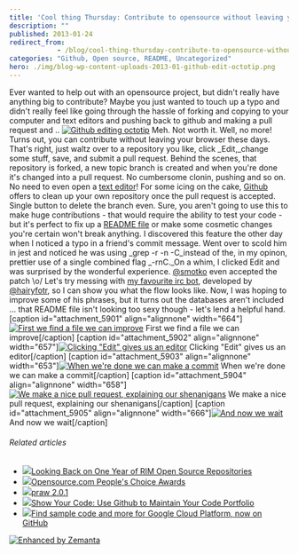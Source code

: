 ```yaml
---
title: 'Cool thing Thursday: Contribute to opensource without leaving your browser'
description: ""
published: 2013-01-24
redirect_from: 
            - /blog/cool-thing-thursday-contribute-to-opensource-without-leaving-your-browser/swizec/5900
categories: "Github, Open source, README, Uncategorized"
hero: ./img/blog-wp-content-uploads-2013-01-github-edit-octotip.png
---
```

Ever wanted to help out with an opensource project, but didn&#x27;t really have anything big to contribute? Maybe you just wanted to touch up a typo and didn&#x27;t really feel like going through the hassle of forking and copying to your computer and text editors and pushing back to github and making a pull request and .. [![Github editing octotip](http://swizec.com/blog/wp-content/uploads/2013/01/github-edit-octotip.png "Github editing octotip")](./img/blog-wp-content-uploads-2013-01-github-edit-octotip.png) Meh. Not worth it. Well, no more! Turns out, you can contribute without leaving your browser these days. That&#x27;s right, just waltz over to a repository you like, click _Edit,_change some stuff, save, and submit a pull request. Behind the scenes, that repository is forked, a new topic branch is created and when you&#x27;re done it&#x27;s changed into a pull request. No cumbersome clonin, pushing and so on. No need to even open a [text editor](http://en.wikipedia.org/wiki/Text_editor "Text editor")! For some icing on the cake, [Github](http://github.com "GitHub") offers to clean up your own repository once the pull request is accepted. Single button to delete the branch even. Sure, you aren&#x27;t going to use this to make huge contributions - that would require the ability to test your code - but it&#x27;s perfect to fix up a [README file](http://en.wikipedia.org/wiki/README "README") or make some cosmetic changes you&#x27;re certain won&#x27;t break anything. I discovered this feature the other day when I noticed a typo in a friend&#x27;s commit message. Went over to scold him in jest and noticed he was using _grep -r -n -C_instead of the, in my opinon, prettier use of a single combined flag _-rnC._On a whim, I clicked Edit and was surprised by the wonderful experience. [@smotko](https://twitter.com/smotko) even accepted the patch \\o/ Let&#x27;s try messing with [my favourite irc bot](https://github.com/HairyFotr/haibot), developed by [@hairyfotr](https://twitter.com/hairyfotr), so I can show you what the flow looks like. Now, I was hoping to improve some of his phrases, but it turns out the databases aren&#x27;t included ... that README file isn&#x27;t looking too sexy though - let&#x27;s lend a helpful hand. \[caption id=&quot;attachment_5901&quot; align=&quot;alignnone&quot; width=&quot;664&quot;][![First we find a file we can improve](http://swizec.com/blog/wp-content/uploads/2013/01/github-editing-step1.png "First we find a file we can improve")](./img/blog-wp-content-uploads-2013-01-github-editing-step1.png) First we find a file we can improve\[/caption] \[caption id=&quot;attachment_5902&quot; align=&quot;alignnone&quot; width=&quot;657&quot;][![Clicking &quot;Edit&quot; gives us an editor](http://swizec.com/blog/wp-content/uploads/2013/01/github-editing-step2.png "Clicking &quot;Edit&quot; gives us an editor")](./img/blog-wp-content-uploads-2013-01-github-editing-step2.png) Clicking &quot;Edit&quot; gives us an editor\[/caption] \[caption id=&quot;attachment_5903&quot; align=&quot;alignnone&quot; width=&quot;653&quot;][![When we&#x27;re done we can make a commit](http://swizec.com/blog/wp-content/uploads/2013/01/github-editing-step3.png "When we&#x27;re done we can make a commit")](./img/blog-wp-content-uploads-2013-01-github-editing-step3.png) When we&#x27;re done we can make a commit\[/caption] \[caption id=&quot;attachment_5904&quot; align=&quot;alignnone&quot; width=&quot;658&quot;][![We make a nice pull request, explaining our shenanigans](http://swizec.com/blog/wp-content/uploads/2013/01/github-editing-step4.png "We make a nice pull request, explaining our shenanigans")](./img/blog-wp-content-uploads-2013-01-github-editing-step4.png) We make a nice pull request, explaining our shenanigans\[/caption] \[caption id=&quot;attachment_5905&quot; align=&quot;alignnone&quot; width=&quot;666&quot;][![And now we wait](http://swizec.com/blog/wp-content/uploads/2013/01/github-editing-step6.png "And now we wait")](./img/blog-wp-content-uploads-2013-01-github-editing-step6.png) And now we wait\[/caption]

###### Related articles

- [![](http://i.zemanta.com/noimg_98_80_80.jpg)](http://devblog.blackberry.com/2011/10/rim-open-source/)[Looking Back on One Year of RIM Open Source Repositories](http://devblog.blackberry.com/2011/10/rim-open-source/)
- [![](http://i.zemanta.com/140123028_80_80.jpg)](http://www.web2learning.net/archives/8132)[Opensource.com People&#x27;s Choice Awards](http://www.web2learning.net/archives/8132)
- [![](http://i.zemanta.com/138969943_80_80.jpg)](http://pypi.python.org/pypi/praw/2.0.1)[praw 2.0.1](http://pypi.python.org/pypi/praw/2.0.1)
- [![](http://i.zemanta.com/138072280_80_80.jpg)](http://theindustry.cc/2013/01/14/show-your-code-use-github-to-maintain-your-code-portfolio/)[Show Your Code: Use Github to Maintain Your Code Portfolio](http://theindustry.cc/2013/01/14/show-your-code-use-github-to-maintain-your-code-portfolio/)
- [![](http://i.zemanta.com/139938862_80_80.jpg)](http://googledevelopers.blogspot.com/2013/01/find-sample-code-and-more-for-google.html)[Find sample code and more for Google Cloud Platform, now on GitHub](http://googledevelopers.blogspot.com/2013/01/find-sample-code-and-more-for-google.html)

[![Enhanced by Zemanta](http://img.zemanta.com/zemified_e.png?x-id=b0b29354-f38b-4832-980f-00c0f0c56972)](http://www.zemanta.com/?px "Enhanced by Zemanta")